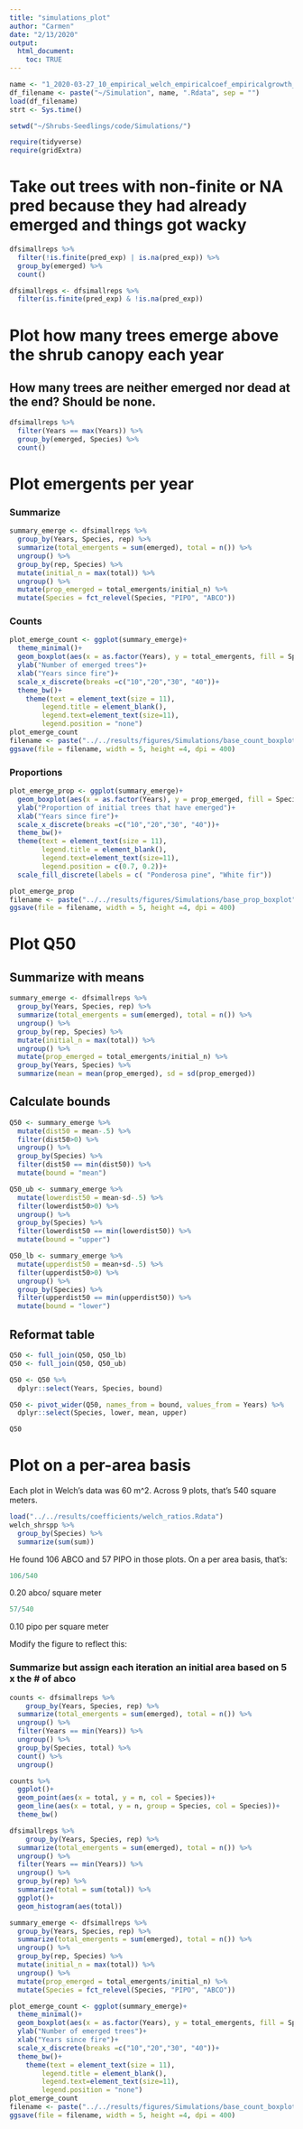 ```yaml
---
title: "simulations_plot"
author: "Carmen"
date: "2/13/2020"
output: 
  html_document:
    toc: TRUE
---
```


```r
name <- "1_2020-03-27_10_empirical_welch_empiricalcoef_empiricalgrowth_empiricalindex"
df_filename <- paste("~/Simulation", name, ".Rdata", sep = "")
load(df_filename)
strt <- Sys.time()
```

```r
setwd("~/Shrubs-Seedlings/code/Simulations/")
```

```r
require(tidyverse)
require(gridExtra)
```

# Take out trees with non-finite or NA pred because they had already emerged and things got wacky
```r
dfsimallreps %>% 
  filter(!is.finite(pred_exp) | is.na(pred_exp)) %>% 
  group_by(emerged) %>% 
  count()
```

```r
dfsimallreps <- dfsimallreps %>% 
  filter(is.finite(pred_exp) & !is.na(pred_exp))
```


# Plot how many trees emerge above the shrub canopy each year

## How many trees are neither emerged nor dead at the end? Should be none.
```r
dfsimallreps %>% 
  filter(Years == max(Years)) %>% 
  group_by(emerged, Species) %>% 
  count()
```

# Plot emergents per year 

### Summarize
```r
summary_emerge <- dfsimallreps %>% 
  group_by(Years, Species, rep) %>% 
  summarize(total_emergents = sum(emerged), total = n()) %>% 
  ungroup() %>% 
  group_by(rep, Species) %>% 
  mutate(initial_n = max(total)) %>% 
  ungroup() %>% 
  mutate(prop_emerged = total_emergents/initial_n) %>% 
  mutate(Species = fct_relevel(Species, "PIPO", "ABCO"))
```

### Counts

```r
plot_emerge_count <- ggplot(summary_emerge)+
  theme_minimal()+
  geom_boxplot(aes(x = as.factor(Years), y = total_emergents, fill = Species), alpha = .8, outlier.shape = NA)+
  ylab("Number of emerged trees")+
  xlab("Years since fire")+
  scale_x_discrete(breaks =c("10","20","30", "40"))+
  theme_bw()+
    theme(text = element_text(size = 11), 
        legend.title = element_blank(),
        legend.text=element_text(size=11),
        legend.position = "none")
plot_emerge_count
filename <- paste("../../results/figures/Simulations/base_count_boxplot", name, ".png", sep = "")
ggsave(file = filename, width = 5, height =4, dpi = 400)
```

### Proportions

```r
plot_emerge_prop <- ggplot(summary_emerge)+
  geom_boxplot(aes(x = as.factor(Years), y = prop_emerged, fill = Species), alpha = .8, outlier.shape = NA)+
  ylab("Proportion of initial trees that have emerged")+
  xlab("Years since fire")+
  scale_x_discrete(breaks =c("10","20","30", "40"))+
  theme_bw()+
  theme(text = element_text(size = 11), 
        legend.title = element_blank(),
        legend.text=element_text(size=11),
        legend.position = c(0.7, 0.2))+
  scale_fill_discrete(labels = c( "Ponderosa pine", "White fir"))

plot_emerge_prop
filename <- paste("../../results/figures/Simulations/base_prop_boxplot", name, ".png", sep = "")
ggsave(file = filename, width = 5, height =4, dpi = 400)
```


# Plot Q50 


## Summarize with means
```r
summary_emerge <- dfsimallreps %>% 
  group_by(Years, Species, rep) %>% 
  summarize(total_emergents = sum(emerged), total = n()) %>% 
  ungroup() %>% 
  group_by(rep, Species) %>% 
  mutate(initial_n = max(total)) %>% 
  ungroup() %>% 
  mutate(prop_emerged = total_emergents/initial_n) %>% 
  group_by(Years, Species) %>% 
  summarize(mean = mean(prop_emerged), sd = sd(prop_emerged))
```

## Calculate bounds
```r
Q50 <- summary_emerge %>% 
  mutate(dist50 = mean-.5) %>% 
  filter(dist50>0) %>%
  ungroup() %>% 
  group_by(Species) %>% 
  filter(dist50 == min(dist50)) %>% 
  mutate(bound = "mean")

Q50_ub <- summary_emerge %>% 
  mutate(lowerdist50 = mean-sd-.5) %>% 
  filter(lowerdist50>0) %>%
  ungroup() %>% 
  group_by(Species) %>% 
  filter(lowerdist50 == min(lowerdist50)) %>% 
  mutate(bound = "upper")

Q50_lb <- summary_emerge %>% 
  mutate(upperdist50 = mean+sd-.5) %>% 
  filter(upperdist50>0) %>%
  ungroup() %>% 
  group_by(Species) %>% 
  filter(upperdist50 == min(upperdist50)) %>% 
  mutate(bound = "lower")
```

## Reformat table
```r
Q50 <- full_join(Q50, Q50_lb) 
Q50 <- full_join(Q50, Q50_ub) 

Q50 <- Q50 %>% 
  dplyr::select(Years, Species, bound) 

Q50 <- pivot_wider(Q50, names_from = bound, values_from = Years) %>% 
  dplyr::select(Species, lower, mean, upper)

Q50
```

# Plot on a per-area basis

Each plot in Welch's data was 60 m^2. Across 9 plots, that's 540 square meters.

```r
load("../../results/coefficients/welch_ratios.Rdata")
welch_shrspp %>% 
  group_by(Species) %>% 
  summarize(sum(sum))
```

He found 106 ABCO and 57 PIPO in those plots. On a per area basis, that's:
```r
106/540
```

0.20 abco/ square meter

```r
57/540
```

0.10 pipo per square meter 

Modify the figure to reflect this:

### Summarize but assign each iteration an initial area based on 5 x the # of abco 

```r
counts <- dfsimallreps %>% 
    group_by(Years, Species, rep) %>% 
  summarize(total_emergents = sum(emerged), total = n()) %>% 
  ungroup() %>% 
  filter(Years == min(Years)) %>% 
  ungroup() %>% 
  group_by(Species, total) %>% 
  count() %>% 
  ungroup() 

counts %>% 
  ggplot()+
  geom_point(aes(x = total, y = n, col = Species))+
  geom_line(aes(x = total, y = n, group = Species, col = Species))+
  theme_bw()

dfsimallreps %>% 
    group_by(Years, Species, rep) %>% 
  summarize(total_emergents = sum(emerged), total = n()) %>% 
  ungroup() %>% 
  filter(Years == min(Years)) %>% 
  ungroup() %>% 
  group_by(rep) %>% 
  summarize(total = sum(total)) %>% 
  ggplot()+
  geom_histogram(aes(total))

```

```r
summary_emerge <- dfsimallreps %>% 
  group_by(Years, Species, rep) %>% 
  summarize(total_emergents = sum(emerged), total = n()) %>% 
  ungroup() %>% 
  group_by(rep, Species) %>% 
  mutate(initial_n = max(total)) %>% 
  ungroup() %>% 
  mutate(prop_emerged = total_emergents/initial_n) %>% 
  mutate(Species = fct_relevel(Species, "PIPO", "ABCO"))
```

```r
plot_emerge_count <- ggplot(summary_emerge)+
  theme_minimal()+
  geom_boxplot(aes(x = as.factor(Years), y = total_emergents, fill = Species), alpha = .8, outlier.shape = NA)+
  ylab("Number of emerged trees")+
  xlab("Years since fire")+
  scale_x_discrete(breaks =c("10","20","30", "40"))+
  theme_bw()+
    theme(text = element_text(size = 11), 
        legend.title = element_blank(),
        legend.text=element_text(size=11),
        legend.position = "none")
plot_emerge_count
filename <- paste("../../results/figures/Simulations/base_count_boxplot", name, ".png", sep = "")
ggsave(file = filename, width = 5, height =4, dpi = 400)
```
